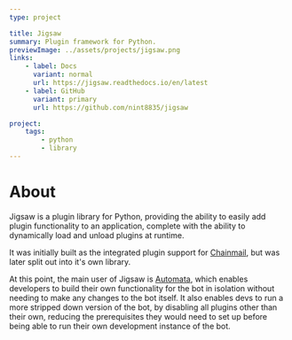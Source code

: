 ```yaml
---
type: project

title: Jigsaw
summary: Plugin framework for Python.
previewImage: ../assets/projects/jigsaw.png
links:
    - label: Docs
      variant: normal
      url: https://jigsaw.readthedocs.io/en/latest
    - label: GitHub
      variant: primary
      url: https://github.com/nint8835/jigsaw

project:
    tags:
        - python
        - library
---
```


# About

Jigsaw is a plugin library for Python, providing the ability to easily add plugin functionality to an application, complete with the ability to dynamically load and unload plugins at runtime.

It was initially built as the integrated plugin support for [Chainmail](/projects/chainmail), but was later split out into it's own library.

At this point, the main user of Jigsaw is [Automata](/projects/automata), which enables developers to build their own functionality for the bot in isolation without needing to make any changes to the bot itself.
It also enables devs to run a more stripped down version of the bot, by disabling all plugins other than their own, reducing the prerequisites they would need to set up before being able to run their own development instance of the bot.
